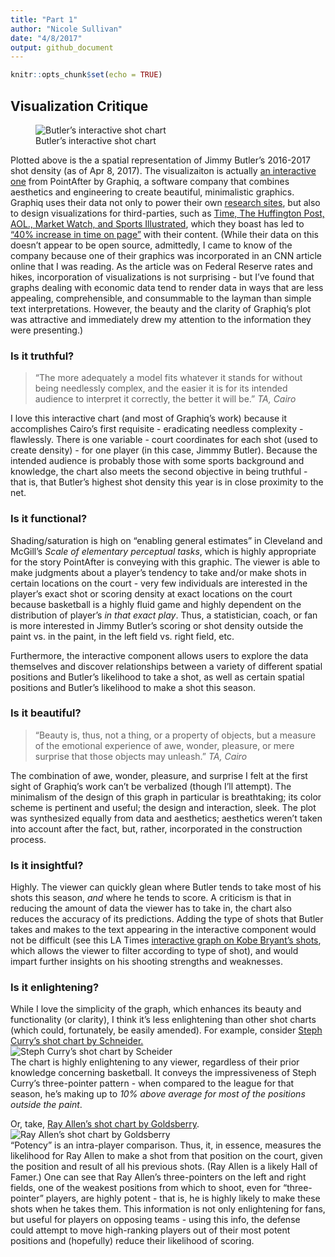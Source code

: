 ```yaml
---
title: "Part 1"
author: "Nicole Sullivan"
date: "4/8/2017"
output: github_document
---
```


```r
knitr::opts_chunk$set(echo = TRUE)
```

## Visualization Critique

![Butler's interactive shot chart](butler_shots.png)

Plotted above is the a spatial representation of Jimmy Butler's 2016-2017 shot density (as of Apr 8, 2017).  The visualizaiton is actually [an interactive one](http://basketball-players.pointafter.com/l/379/Jimmy-Butler#Shot%20Chart&s=33AFDV) from PointAfter by Graphiq, a software company that combines aesthetics and engineering to create beautiful, minimalistic graphics.   Graphiq uses their data not only to power their own [research sites](https://www.graphiq.com/researcher-solutions), but also to design visualizations for third-parties, such as [Time, The Huffington Post, AOL., Market Watch, and Sports Illustrated](https://www.graphiq.com/enterprise-solutions), which they boast has led to ["40% increase in time on page"](https://www.graphiq.com/enterprise-solutions) with their content.  (While their data on this doesn't appear to be open source, admittedly, I came to know of the company because one of their graphics was incorporated in an CNN article online that I was reading.  As the article was on Federal Reserve rates and hikes, incorporation of visualizations is not surprising - but I've found that graphs dealing with economic data tend to render data in ways that are less appealing, comprehensible, and consummable to the layman than simple text interpretations.  However, the beauty and the clarity of Graphiq's plot was attractive and immediately drew my attention to the information they were presenting.)  

### Is it truthful?

> "The more adequately a model fits whatever it stands for without being needlessly complex, and the easier it is for its intended audience to interpret it correctly, the better it will be." *TA, Cairo*

I love this interactive chart (and most of Graphiq's work) because it accomplishes Cairo's first requisite - eradicating needless complexity - flawlessly.  There is one variable - court coordinates for each shot (used to create density) - for one player (in this case, Jimmmy Butler).  Because the intended audience is probably those with some sports background and knowledge, the chart also meets the second objective in being truthful - that is, that Butler's highest shot density this year is in close proximity to the net.  

### Is it functional?

Shading/saturation is high on "enabling general estimates" in Cleveland and McGill's *Scale of elementary perceptual tasks*, which is highly appropriate for the story PointAfter is conveying with this graphic.  The viewer is able to make judgments about a player's tendency to take and/or make shots in certain locations on the court - very few individuals are  interested in the player's exact shot or scoring density at exact locations on the court because basketball is a highly fluid game and highly dependent on the distribution of player's *in that exact play*.  Thus, a statistician, coach, or fan is more interested in Jimmy Butler's scoring or shot density outside the paint vs. in the paint, in the left field vs. right field, etc.  
  
Furthermore, the interactive component allows users to explore the data themselves and discover relationships between a variety of different spatial positions and Butler's likelihood to take a shot, as well as certain spatial positions and Butler's likelihood to make a shot this season.  

### Is it beautiful?

> "Beauty is, thus, not a thing, or a property of objects, but a measure of the emotional experience of awe, wonder, pleasure, or mere surprise that those objects may unleash." *TA, Cairo*

The combination of awe, wonder, pleasure, and surprise I felt at the first sight of Graphiq's work can't be verbalized (though I'll attempt).  The minimalism of the design of this graph in particular is breathtaking; its color scheme is pertinent and useful; the design and interaction, sleek.  The plot was synthesized equally from data and aesthetics; aesthetics weren't taken into account after the fact, but, rather, incorporated in the construction process.  

### Is it insightful?

Highly.  The viewer can quickly glean where Butler tends to take most of his shots this season, *and* where he tends to score.  A criticism is that in reducing the amount of data the viewer has to take in, the chart also reduces the accuracy of its predictions.  Adding the type of shots that Butler takes and makes to the text appearing in the interactive component would not be difficult (see this LA Times [interactive graph on Kobe Bryant's shots](http://graphics.latimes.com/kobe-every-shot-ever/), which allows the viewer to filter according to type of shot), and would impart further insights on his shooting strengths and weaknesses.  

### Is it enlightening?

While I love the simplicity of the graph, which enhances its beauty and functionality (or clarity), I think it's less enlightening than other shot charts (which could, fortunately, be easily amended).   For example, consider [Steph Curry's shot chart by Schneider.](http://toddwschneider.com/posts/ballr-interactive-nba-shot-charts-with-r-and-shiny/)  
![Steph Curry's shot chart by Scheider](http://toddwschneider.com/data/ballr/stephen-curry-2015-16-shot-chart-hexagonal.png)   
The chart is highly enlightening to any viewer, regardless of their prior knowledge concerning basketball.  It conveys the impressiveness of Steph Curry's three-pointer pattern - when compared to the league for that season, he's making up to *10% above average for most of the positions outside the paint*.   

Or, take, [Ray Allen's shot chart by Goldsberry](https://www.wired.com/2014/10/faster-higher-stronger/).  
![Ray Allen's shot chart by Goldsberry](https://assets.wired.com/photos/w_1032/wp-content/uploads/2014/09/ff_mccluskyexcerptgallery_f.jpg)  
"Potency" is an intra-player comparison.  Thus, it, in essence, measures the likelihood for Ray Allen to make a shot from that position on the court, given the position and result of all his previous shots.  (Ray Allen is a likely Hall of Famer.)  One can see that Ray Allen's three-pointers on the left and right fields, one of the weakest positions from which to shoot, even for "three-pointer" players, are highly potent - that is, he is highly likely to make these shots when he takes them.  This information is not only enlightening for fans, but useful for players on opposing teams - using this info, the defense could attempt to move high-ranking players out of their most potent positions and (hopefully) reduce their likelihood of scoring.
